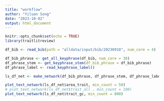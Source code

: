 ```yaml
---
title: "workflow"
author: "Yiluan Song"
date: "2023-10-02"
output: html_document
---
```


```r
knitr::opts_chunk$set(echo = TRUE)
library(traitlitreview)
```

```r
df_bib <- read_bib(path = "alldata/input/bib/20230918", num_core = 4)
```

```r
df_bib_phrase <- get_all_keyphrase(df_bib, num_core = 30)
df_phrase_stem <- get_keyphrase_stem(df_bib_phrase = df_bib_phrase)
df_phrase_label <- read_keyphrase_label()
```

```r
ls_df_net <- make_network(df_bib_phrase, df_phrase_stem, df_phrase_label)
```

```r
plot_text_network(ls_df_net$area_trait, min_count = 50)
# plot_text_network(ls_df_net$trait_all , min_count = 100)
plot_text_network(ls_df_net$trait_gc, min_count = 800)
```
